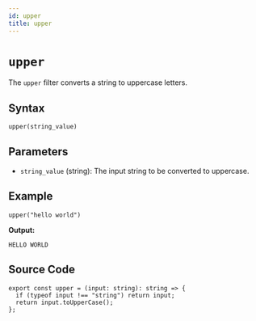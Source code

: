 ```yaml
---
id: upper
title: upper
---
```


# `upper`

The `upper` filter converts a string to uppercase letters.

## Syntax

```template
upper(string_value)
```

## Parameters

- `string_value` (string): The input string to be converted to uppercase.

## Example

```template
upper("hello world")
```

**Output:**

```
HELLO WORLD
```

## Source Code

```tsx
export const upper = (input: string): string => {
  if (typeof input !== "string") return input;
  return input.toUpperCase();
};
```
